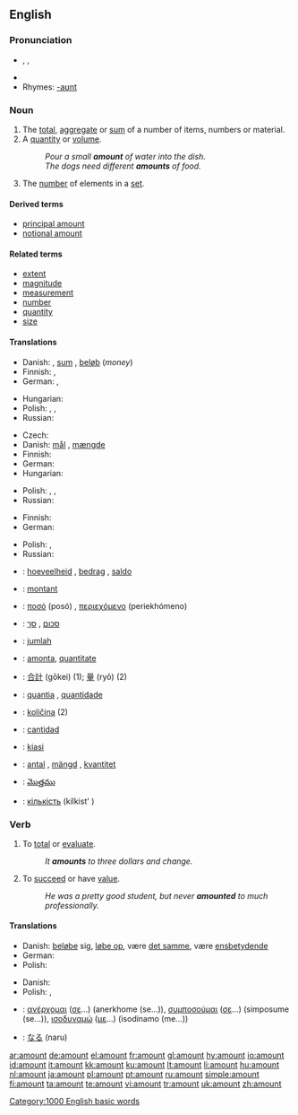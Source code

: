 ==English==
{{wikipedia|Quatinity}}
===Pronunciation===
* {{enPR|/ə.mount'/}}, {{IPA|/əˈmaʊnt/}}, {{SAMPA|/@"maUnt/}}
* {{audio|en-us-amount.ogg|Audio (US)}}
* Rhymes: [[Rhymes:English:-aʊnt|-aʊnt]]

===Noun===
{{en-noun}}

# The [[total]], [[aggregate]] or [[sum]] of a number of items, numbers or material.
# A [[quantity]] or [[volume]].
#: ''Pour a small '''amount''' of water into the dish.''
#: ''The dogs need different '''amounts''' of food.''
# The [[number]] of elements in a [[set]].

====Derived terms====
* [[principal amount]]
* [[notional amount]]

====Related terms====
* [[extent]]
* [[magnitude]]
* [[measurement]]
* [[number]]
* [[quantity]]
* [[size]]

====Translations====
{{trans-top|total or sum of items}}
* Danish: {{t+|da|antal}} {{n}}, [[sum]] {{c}}, [[beløb]] {{n}} (''money'')
* Finnish: {{t+|fi|määrä}}, {{t+|fi|lukumäärä}}
* German: {{t+|de|Anzahl|f}}, {{t+|de|Menge|f}}
{{trans-mid}}
* Hungarian: {{t|hu|összeg}}
* Polish: {{t+|pl|ilość|f}}, {{t+|pl|liczba|f}}, {{t+|pl|kwota|f}}
* Russian: {{t+|ru|количество|n|tr=kolíčestvo|sc=Cyrl}}
{{trans-bottom}}

{{trans-top|quantity or volume}}
* Czech: {{t+|cs|množství|n}}
* Danish: [[mål]] {{n}}, [[mængde]] {{c}}
* Finnish: {{t+|fi|määrä}}
* German: {{t+|de|Menge|f}}
* Hungarian: {{t|hu|mennyiség}}
{{trans-mid}}
* Polish: {{t+|pl|ilość|f}}, {{t+|pl|liczba|f}}, {{t+|pl|kwota|f}}
* Russian: {{t+|ru|количество|n|tr=kolíčestvo|sc=Cyrl}}
{{trans-bottom}}

{{trans-top|number of elements in a set}}
* Finnish: {{t+|fi|lukumäärä}}
* German: {{t+|de|Anzahl|f}}
{{trans-mid}}
* Polish: {{t+|pl|ilość|f}}, {{t+|pl|liczba|f}}
* Russian: {{t+|ru|количество|n|tr=kolíčestvo|sc=Cyrl}}
{{trans-bottom}}

{{checktrans-top}}
* {{ttbc|Dutch}}: [[hoeveelheid]] {{f}}, [[bedrag]] {{n}}, [[saldo]] {{n}}
* {{ttbc|French}}: [[montant]] {{m}}
* {{ttbc|Greek}}: [[ποσό]] (posó) {{n}}, [[περιεχόμενο]] (periekhómeno) {{n}}
* {{ttbc|Hebrew}}: [[סכום]] {{m}}, [[סך]] {{m}}
* {{ttbc|Indonesian}}: [[jumlah]]
* {{ttbc|Interlingua}}: [[amonta]], [[quantitate]]
* {{ttbc|Japanese}}: [[合計]] (gōkei) (1); [[量]] (ryō) (2)
{{checktrans-mid}}
* {{ttbc|Portuguese}}: [[quantia]] {{f}}, [[quantidade]] {{f}}
* {{ttbc|Slovene}}: [[količina]] {{f}} (2)
* {{ttbc|Spanish}}: [[cantidad]] {{f}}
* {{ttbc|Swahili}}: [[kiasi]]
* {{ttbc|Swedish}}: [[antal]] {{n}}, [[mängd]] {{c}}, [[kvantitet]] {{c}}
* {{ttbc|Telugu}}: [[మొత్తము]]
* {{ttbc|Ukrainian}}: [[кількість]] (kílkist' ) {{f}}
{{checktrans-bottom}}

===Verb===
{{en-verb}}  {{intransitive}}

# To [[total]] or [[evaluate]].
#: ''It '''amounts''' to three dollars and change.''
# To [[succeed]] or have [[value]].
#: ''He was a pretty good student, but never '''amounted''' to much professionally.''

====Translations====
{{trans-top|to total or evaluate}}
* Danish: [[beløbe]] sig, [[løbe op]], være [[det samme]], være [[ensbetydende]]
* German: {{t+|de|beträgt}}
* Polish: {{t|pl|wynieść}}
{{trans-mid}}
{{trans-bottom}}

{{trans-top|to succeed or have value}}
* Danish: {{t+|da|blive}}
* Polish: {{t|pl|wynieść}}, {{t|pl|być rownoznacznym z}}
{{trans-mid}}
{{trans-bottom}}

{{checktrans-top}}
* {{ttbc|Greek}}: [[ανέρχομαι]] ([[σε]]...) (anerkhome (se...)), [[συμποσούμαι]] ([[σε]]...) (simposume (se...)), [[ισοδυναμώ]] ([[με]]...) (isodinamo (me...))
{{checktrans-mid}}
* {{ttbc|Japanese}}: [[なる]] (naru)
{{checktrans-bottom}}

[[Category:1000 English basic words]]

[[ar:amount]]
[[de:amount]]
[[el:amount]]
[[fr:amount]]
[[gl:amount]]
[[hy:amount]]
[[io:amount]]
[[id:amount]]
[[it:amount]]
[[kk:amount]]
[[ku:amount]]
[[lt:amount]]
[[li:amount]]
[[hu:amount]]
[[nl:amount]]
[[ja:amount]]
[[pl:amount]]
[[pt:amount]]
[[ru:amount]]
[[simple:amount]]
[[fi:amount]]
[[ta:amount]]
[[te:amount]]
[[vi:amount]]
[[tr:amount]]
[[uk:amount]]
[[zh:amount]]